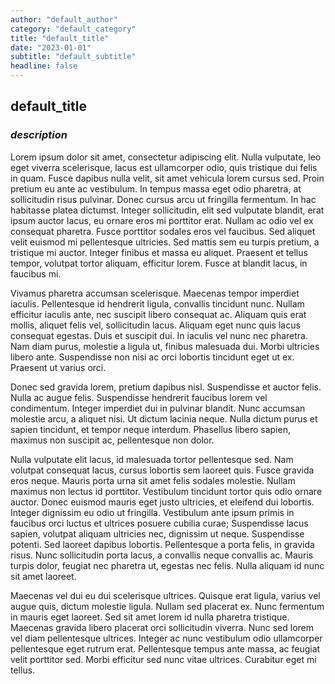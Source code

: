 ```yaml
---
author: "default_author"
category: "default_category"
title: "default_title"
date: "2023-01-01"
subtitle: "default_subtitle"
headline: false
---
```


## **default_title**

### _description_

Lorem ipsum dolor sit amet, consectetur adipiscing elit. Nulla vulputate, leo eget viverra scelerisque, lacus est ullamcorper odio, quis tristique dui felis in quam. Fusce dapibus nulla velit, sit amet vehicula lorem cursus sed. Proin pretium eu ante ac vestibulum. In tempus massa eget odio pharetra, at sollicitudin risus pulvinar. Donec cursus arcu ut fringilla fermentum. In hac habitasse platea dictumst. Integer sollicitudin, elit sed vulputate blandit, erat ipsum auctor lacus, eu ornare eros mi porttitor erat. Nullam ac odio vel ex consequat pharetra. Fusce porttitor sodales eros vel faucibus. Sed aliquet velit euismod mi pellentesque ultricies. Sed mattis sem eu turpis pretium, a tristique mi auctor. Integer finibus et massa eu aliquet. Praesent et tellus tempor, volutpat tortor aliquam, efficitur lorem. Fusce at blandit lacus, in faucibus mi.

Vivamus pharetra accumsan scelerisque. Maecenas tempor imperdiet iaculis. Pellentesque id hendrerit ligula, convallis tincidunt nunc. Nullam efficitur iaculis ante, nec suscipit libero consequat ac. Aliquam quis erat mollis, aliquet felis vel, sollicitudin lacus. Aliquam eget nunc quis lacus consequat egestas. Duis et suscipit dui. In iaculis vel nunc nec pharetra. Nam diam purus, molestie a ligula ut, finibus malesuada dui. Morbi ultricies libero ante. Suspendisse non nisi ac orci lobortis tincidunt eget ut ex. Praesent ut varius orci.

Donec sed gravida lorem, pretium dapibus nisl. Suspendisse et auctor felis. Nulla ac augue felis. Suspendisse hendrerit faucibus lorem vel condimentum. Integer imperdiet dui in pulvinar blandit. Nunc accumsan molestie arcu, a aliquet nisi. Ut dictum lacinia neque. Nulla dictum purus et sapien tincidunt, et tempor neque interdum. Phasellus libero sapien, maximus non suscipit ac, pellentesque non dolor.

Nulla vulputate elit lacus, id malesuada tortor pellentesque sed. Nam volutpat consequat lacus, cursus lobortis sem laoreet quis. Fusce gravida eros neque. Mauris porta urna sit amet felis sodales molestie. Nullam maximus non lectus id porttitor. Vestibulum tincidunt tortor quis odio ornare auctor. Donec euismod mauris eget justo ultricies, et eleifend dui lobortis. Integer dignissim eu odio ut fringilla. Vestibulum ante ipsum primis in faucibus orci luctus et ultrices posuere cubilia curae; Suspendisse lacus sapien, volutpat aliquam ultricies nec, dignissim ut neque. Suspendisse potenti. Sed laoreet dapibus lobortis. Pellentesque a porta felis, in gravida risus. Nunc sollicitudin porta lacus, a convallis neque convallis ac. Mauris turpis dolor, feugiat nec pharetra ut, egestas nec felis. Nulla aliquam id nunc sit amet laoreet.

Maecenas vel dui eu dui scelerisque ultrices. Quisque erat ligula, varius vel augue quis, dictum molestie ligula. Nullam sed placerat ex. Nunc fermentum in mauris eget laoreet. Sed sit amet lorem id nulla pharetra tristique. Maecenas gravida libero placerat orci sollicitudin viverra. Nunc sed lorem vel diam pellentesque ultrices. Integer ac nunc vestibulum odio ullamcorper pellentesque eget rutrum erat. Pellentesque tempus ante massa, ac feugiat velit porttitor sed. Morbi efficitur sed nunc vitae ultrices. Curabitur eget mi tellus.
